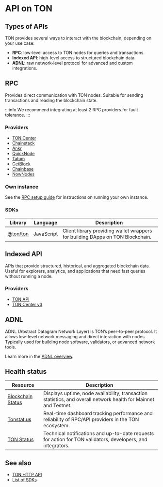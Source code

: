 
# API on TON

## Types of APIs

TON provides several ways to interact with the blockchain, depending on your use case:

- **RPC**: low-level access to TON nodes for queries and transactions.
- **Indexed API**: high-level access to structured blockchain data.
- **ADNL**: raw network-level protocol for advanced and custom integrations.

## RPC

Provides direct communication with TON nodes. Suitable for sending transactions and reading the blockchain state.

:::info
We recommend integrating at least 2 RPC providers for fault tolerance.
:::

### Providers

- [TON Center](https://toncenter.com/api/v2/)
- [Chainstack](https://chainstack.com/build-better-with-ton/)
- [Ankr](https://www.ankr.com/rpc/ton/)
- [QuickNode](https://www.quicknode.com/chains/ton)
- [Tatum](https://tatum.io/)
- [GetBlock](https://getblock.io/nodes/ton/)
- [Chainbase](https://chainbase.com/)
- [NowNodes](https://nownodes.io/nodes/ton)

### Own instance

See the [RPC setup guide](https://github.com/toncenter/ton-http-api) for instructions on running your own instance.

### SDKs


| Library                                    | Language   | Description           |
|--------------------------------------------|------------|-----------------------|
| [@ton/ton](https://github.com/ton-org/ton) | JavaScript | Client library providing wallet wrappers for building DApps on TON Blockchain. |


## Indexed API

APIs that provide structured, historical, and aggregated blockchain data. Useful for explorers, analytics, and applications that need fast queries without running a node.

### Providers

- [TON API](https://docs.tonconsole.com/tonapi)
- [TON Center v3](https://toncenter.com/api/v3/index.html)


## ADNL

ADNL (Abstract Datagram Network Layer) is TON’s peer-to-peer protocol. It allows low-level network messaging and direct interaction with nodes. Typically used for building node software, validators, or advanced network tools.

Learn more in the [ADNL overview](/v3/documentation/network/protocols/adnl/overview).

## Health status

| Resource | Description |
|----------|--------------|
| [Blockchain Status](https://status.toncenter.com/) | Displays uptime, node availability, transaction statistics, and overall network health for Mainnet and Testnet. |
| [Tonstat.us](https://tonstat.us/) | Real-time dashboard tracking performance and reliability of RPC/API providers in the TON ecosystem. |
| [TON Status](https://t.me/tonstatus) | Technical notifications and up-to-date requests for action for TON validators, developers, and integrators. |



## See also

- [TON HTTP API](/v3/guidelines/dapps/apis-sdks/ton-http-apis)
- [List of SDKs](/v3/guidelines/dapps/apis-sdks/sdk)

<Feedback />
